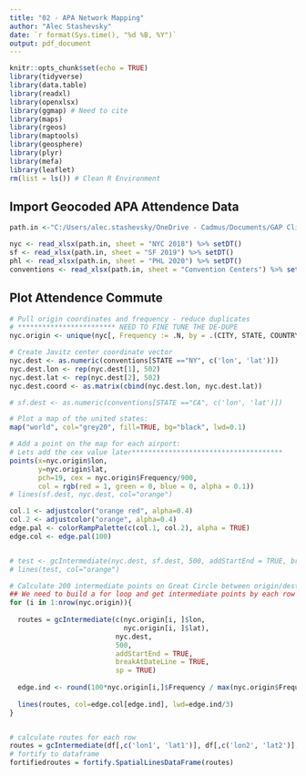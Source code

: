 ```yaml
---
title: "02 - APA Network Mapping"
author: "Alec Stashevsky"
date: `r format(Sys.time(), "%d %B, %Y")`
output: pdf_document
---
```


```r
knitr::opts_chunk$set(echo = TRUE)
library(tidyverse)
library(data.table)
library(readxl)
library(openxlsx)
library(ggmap) # Need to cite 
library(maps)
library(rgeos)
library(maptools)
library(geosphere)
library(plyr)
library(mefa)
library(leaflet)
rm(list = ls()) # Clean R Environment
```

## Import Geocoded APA Attendence Data
```r
path.in <-"C:/Users/alec.stashevsky/OneDrive - Cadmus/Documents/GAP Climate Research/GeoData/APA GeoData.xlsx"

nyc <- read_xlsx(path.in, sheet = "NYC 2018") %>% setDT()
sf <- read_xlsx(path.in, sheet = "SF 2019") %>% setDT()
phl <- read_xlsx(path.in, sheet = "PHL 2020") %>% setDT()
conventions <- read_xlsx(path.in, sheet = "Convention Centers") %>% setDT()
```

## Plot Attendence Commute
```r
# Pull origin coordinates and frequency - reduce duplicates
# ************************ NEED TO FINE TUNE THE DE-DUPE
nyc.origin <- unique(nyc[, Frequency := .N, by = .(CITY, STATE, COUNTRY)])

# Create Javitz center coordinate vector
nyc.dest <- as.numeric(conventions[STATE =="NY", c('lon', 'lat')])
nyc.dest.lon <- rep(nyc.dest[1], 502)
nyc.dest.lat <- rep(nyc.dest[2], 502)
nyc.dest.coord <- as.matrix(cbind(nyc.dest.lon, nyc.dest.lat))

# sf.dest <- as.numeric(conventions[STATE =="CA", c('lon', 'lat')])

# Plot a map of the united states:
map("world", col="grey20", fill=TRUE, bg="black", lwd=0.1)

# Add a point on the map for each airport:
# Lets add the cex value later*************************************
points(x=nyc.origin$lon,
       y=nyc.origin$lat,
       pch=19, cex = nyc.origin$Frequency/900,
       col = rgb(red = 1, green = 0, blue = 0, alpha = 0.1))
# lines(sf.dest, nyc.dest, col="orange")

col.1 <- adjustcolor("orange red", alpha=0.4)
col.2 <- adjustcolor("orange", alpha=0.4)
edge.pal <- colorRampPalette(c(col.1, col.2), alpha = TRUE)
edge.col <- edge.pal(100)


# test <- gcIntermediate(nyc.dest, sf.dest, 500, addStartEnd = TRUE, breakAtDateLine = TRUE)
# lines(test, col="orange")

# Calculate 200 intermediate points on Great Circle between origin/destination
## We need to build a for loop and get intermediate points by each row
for (i in 1:nrow(nyc.origin)){
  
  routes = gcIntermediate(c(nyc.origin[i, ]$lon,
                            nyc.origin[i, ]$lat),
                          nyc.dest,
                          500,
                          addStartEnd = TRUE,
                          breakAtDateLine = TRUE,
                          sp = TRUE)
  
  edge.ind <- round(100*nyc.origin[i,]$Frequency / max(nyc.origin$Frequency))
    
  lines(routes, col=edge.col[edge.ind], lwd=edge.ind/3)
}


# calculate routes for each row
routes = gcIntermediate(df[,c('lon1', 'lat1')], df[,c('lon2', 'lat2')], 200, breakAtDateLine = FALSE, addStartEnd = TRUE, sp=TRUE)
# fortify to dataframe
fortifiedroutes = fortify.SpatialLinesDataFrame(routes)
  
```

